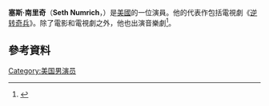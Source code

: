 {{Infobox person
| name        = Seth Numrich
| image       = 
| caption     = 
| birth_name  = 
| birth_date  = {{Birth date and age|1987|01|19|mf=yes}}<ref>{{cite web|url=http://www.newyorktheatreguide.com/questionsandanswers/sethnumrich.htm|title=Seth Numrich  – Questions and Answers – Interview|work=newyorktheatreguide.com|accessdate=6 October 2015|archive-date=2016-10-30|archive-url=https://web.archive.org/web/20161030004613/http://www.newyorktheatreguide.com/questionsandanswers/sethnumrich.htm}}</ref> 
| birth_place = 美國[[明尼蘇達州|明尼蘇達州]][[明尼阿波利斯|明尼阿波利斯]]
| known_for   = ''[[逆轉奇兵|逆轉奇兵]]''
| occupation  = 演員
| nationality = 美國
| yearsactive = 
| spouse      = 
| children    = 
}}
'''塞斯·南里奇'''（'''Seth Numrich'''，{{bd|1987年|1月19日}}）是[[美國|美國]]的一位演員。他的代表作包括電視劇《[[逆转奇兵|逆转奇兵]]》。除了電影和電視劇之外，他也出演音樂劇<ref>{{cite web|url=http://www.broadway.com/buzz/169670/seth-numrich-on-jumping-from-golden-boy-to-a-sexy-star-turn-opposite-kim-cattrall-in-londons-sweet-bird-of-youth/|title=Seth Numrich on Jumping from Golden Boy to a Sexy Star Turn Opposite Kim Cattrall in London’s Sweet Bird of Youth|work=Broadway.com|accessdate=6 October 2015|archive-date=2021-01-26|archive-url=https://web.archive.org/web/20210126140747/https://www.broadway.com/buzz/169670/seth-numrich-on-jumping-from-golden-boy-to-a-sexy-star-turn-opposite-kim-cattrall-in-londons-sweet-bird-of-youth/}}</ref>。
==參考資料==
{{Reflist}}
[[Category:美国男演员|Category:美国男演员]]